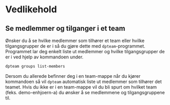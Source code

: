 # Vedlikehold


## Se medlemmer og tilganger i et team

Ønsker du å se hvilke medlemmer som tilhører et team eller hvilke tilgangsgrupper de er i så du gjøre dette med `dpteam`-programmet.
Programmet lar deg enkelt liste ut medlemmer og hvilke tilgangsgrupper de er i ved hjelp av kommandoen under.

```bash 
dpteam groups list-members 
``` 

Dersom du allerede befinner deg i en team-mappe når du kjører kommandoen så vil `dpteam` automatisk liste ut medlemmer som tilhører det teamet. Hvis du ikke 
er i en team-mappe vil du bli spurt om hvilket team (feks. demo-enhjoern-a) du ønsker å se medlemmene og tilgangsgruppene til.

